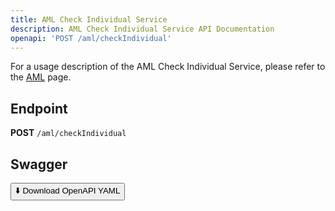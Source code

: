 ```yaml
---
title: AML Check Individual Service
description: AML Check Individual Service API Documentation
openapi: 'POST /aml/checkIndividual'
---
```


For a usage description of the AML Check Individual Service, please refer to the [AML](/essentials/aml) page.

## Endpoint

**POST** `/aml/checkIndividual`

## Swagger
<a href="/downloads/swagger/AML/AML.postman_collection.json" download="AML.postman_collection.json">
  <button>⬇️ Download OpenAPI YAML</button>
</a>